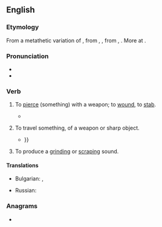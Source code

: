 ==English==

===Etymology===
From a metathetic variation of {{m|en|gird||to strike, smite, upbraid, scold, jibe}}, from {{etyl|enm|en}} {{m|enm|girden}}, {{m|enm|gerden||to strike, thrust, smite|lit=smite with a rod}}, from {{m|enm|gerd}}, {{m|enm|yerd||a rod, yard}}. More at {{l|en|yard}}.

===Pronunciation===
* {{IPA|/ˈɡɹaɪd/|lang=en}}
* {{rhymes|aɪd|lang=en}}

===Verb===
{{en-verb|grides|griding|grided}}

# {{lb|en|obsolete|transitive}} To [[pierce]] (something) with a weapon; to [[wound]], to [[stab]].
#* {{RQ:Spenser Faerie Queene|book=III|canto=I<!-- the page incorrectly says II -->|page=408|passage=Where feeling one cloſe couched by her ſide / She lightly lept out of her filed bedd, / And to her weapon ran, in minde to '''gride''' / The loathed leachour.}}
# {{lb|en|obsolete|intransitive}} To travel {{m|en|through}} something, of a weapon or sharp object.
#* {{RQ:Spenser Faerie Queene|book=II|canto=VIII|page=300-301|pageref=301|passage=So ſtoutly he withſtood their ſtrong aſſay, / Till that at laſt, when he aduantage ſpyde, / His poynant ſpeare he thruſt with puiſſant ſway / At proud ''Cymochles,'' whiles his ſhield was wyde, / That through his thigh the mortall ſteele did '''gryde'''{{...}}}}
# To produce a [[grind]]ing or [[scrape|scraping]] sound.

====Translations====
{{trans-top|To produce a [[grind]]ing or [[scrape|scraping]] sound}}
* Bulgarian: {{t+|bg|стържа}}, {{t+|bg|скърцам}}
{{trans-mid}}
* Russian: {{t+|ru|скрежета́ть}}
{{trans-bottom}}

===Anagrams===
* {{anagrams|en|a=degir|Ridge|derig|dirge|redig|ridge}}